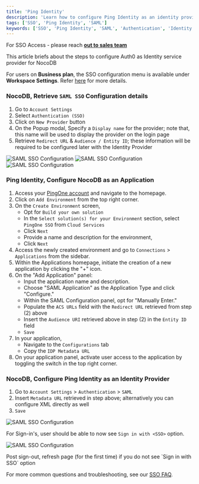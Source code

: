 ```yaml
---
title: 'Ping Identity'
description: 'Learn how to configure Ping Identity as an identity provider for NocoDB.'
tags: ['SSO', 'Ping Identity', 'SAML']
keywords: ['SSO', 'Ping Identity', 'SAML', 'Authentication', 'Identity Provider']
---
```


<Callout type="info">For SSO Access - please reach [**out to sales team**](https://cal.com/nocodb)</Callout>

This article briefs about the steps to configure Auth0 as Identity service provider for NocoDB

<Callout type="info">For users on **Business plan**, the SSO configuration menu is available under **Workspace Settings**.
    Refer [here](/docs/product-docs/account-settings/authentication#business-plan) for more details.</Callout>

### NocoDB, Retrieve `SAML SSO` Configuration details
1. Go to `Account Settings`
2. Select `Authentication (SSO)`
3. Click on `New Provider` button
4. On the Popup modal, Specify a `Display name` for the provider; note that, this name will be used to display the provider on the login page
5. Retrieve `Redirect URL` & `Audience / Entity ID`; these information will be required to be configured later with the Identity Provider

![SAML SSO Configuration](/img/v2/account-settings/SSO-1.png)
![SAML SSO Configuration](/img/v2/account-settings/SAML-2.png)
![SAML SSO Configuration](/img/v2/account-settings/SAML-3.png)


### Ping Identity, Configure NocoDB as an Application
1. Access your [PingOne account](https://www.pingidentity.com/en/account/sign-on.html) and navigate to the homepage.
2. Click on `Add Environment` from the top right corner.
3. On the `Create Environment` screen,
   - Opt for `Build your own solution`
   - In the `Select solution(s) for your Environment` section, select `PingOne SSO` from `Cloud Services`
   - Click `Next`
   - Provide a name and description for the environment,
   - Click `Next`
4. Access the newly created environment and go to `Connections` > `Applications` from the sidebar.
5. Within the Applications homepage, initiate the creation of a new application by clicking the "+" icon.
6. On the "Add Application" panel:
   - Input the application name and description.
   - Choose "SAML Application" as the Application Type and click "Configure."
   - Within the SAML Configuration panel, opt for "Manually Enter."
   - Populate the `ACS URLs` field with the `Redirect URL` retrieved from step (2) above
   - Insert the `Audience URI` retrieved above in step (2) in the `Entity ID` field
   - `Save`
7. In your application,
   - Navigate to the `Configurations` tab
   - Copy the `IDP Metadata URL`
8. On your application panel, activate user access to the application by toggling the switch in the top right corner.


### NocoDB, Configure Ping Identity as an Identity Provider
1. Go to `Account Settings` > `Authentication` > `SAML`
2. Insert `Metadata URL` retrieved in step above; alternatively you can configure XML directly as well
3. `Save`

![SAML SSO Configuration](/img/v2/account-settings/SAML-4.png)

For Sign-in's, user should be able to now see `Sign in with <SSO>` option.

![SAML SSO Configuration](/img/v2/account-settings/SSO-SignIn.png)

<Callout type="note">
Post sign-out, refresh page (for the first time) if you do not see `Sign in with SSO` option
</Callout>

<Callout type="info">For more common questions and troubleshooting, see our [SSO FAQ](/docs/product-docs/account-settings/authentication/FAQs).</Callout>
